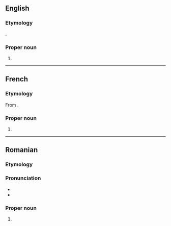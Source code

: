 ==English==

===Etymology===
{{borrowing|en|ro|Popescu}}.

===Proper noun===
{{en-proper noun}}

# {{surname|lang=en|from=Romanian}}

----

==French==

===Etymology===
From {{cognate|ro|Popescu}}.

===Proper noun===
{{head|fr|proper noun}}

# {{surname|lang=fr|from=Romanian}}

----

==Romanian==

===Etymology===
{{suffix|popă|t1=priest|escu|lang=ro}}

===Pronunciation===
* {{IPA|[poˈpes.ku]|lang=ro}}
* {{rhymes|esku|lang=ro}}

===Proper noun===
{{ro-proper noun|g=m|gd=lui}}

# {{surname|lang=ro|common}}